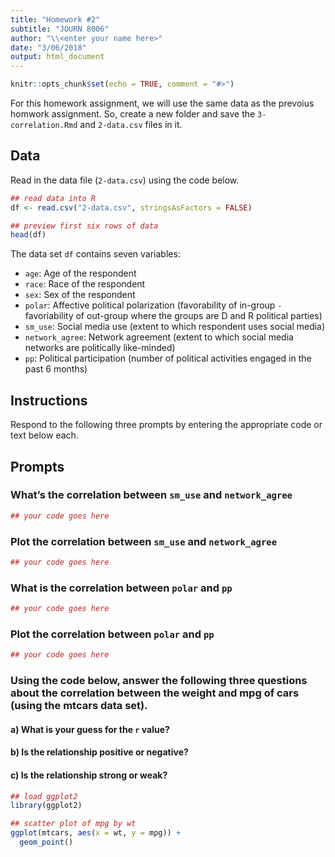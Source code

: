 ```yaml
---
title: "Homework #2"
subtitle: "JOURN 8006"
author: "\\<enter your name here>"
date: "3/06/2018"
output: html_document
---
```


```r
knitr::opts_chunk$set(echo = TRUE, comment = "#>")
```

For this homework assignment, we will use the same data as the prevoius homwork assignment. So, create a new folder and save the `3-correlation.Rmd` and `2-data.csv` files in it.

## Data

Read in the data file (`2-data.csv`) using the code below.

```r
## read data into R
df <- read.csv("2-data.csv", stringsAsFactors = FALSE)

## preview first six rows of data
head(df)
```

The data set `df` contains seven variables:

- `age`: Age of the respondent
- `race`: Race of the respondent
- `sex`: Sex of the respondent
- `polar`: Affective political polarization (favorability of in-group `-` favoriability of out-group where the groups are D and R political parties)
- `sm_use`: Social media use (extent to which respondent uses social media)
- `network_agree`: Network agreement (extent to which social media networks are politically like-minded)
- `pp`: Political participation (number of political activities engaged in the past 6 months)

## Instructions
Respond to the following three prompts by entering the appropriate code or text below each.

## Prompts

### What's the correlation between `sm_use` and `network_agree`

```r
## your code goes here

```

### Plot the correlation between `sm_use` and `network_agree`

```r
## your code goes here

```


### What is the correlation between `polar` and `pp`

```r
## your code goes here

```


### Plot the correlation between `polar` and `pp`

```r
## your code goes here

```


### Using the code below, answer the following three questions about the correlation between the weight and mpg of cars (using the mtcars data set).
#### a) What is your guess for the `r` value?
#### b) Is the relationship positive or negative?
#### c) Is the relationship strong or weak?

```r
## load ggplot2
library(ggplot2)

## scatter plot of mpg by wt
ggplot(mtcars, aes(x = wt, y = mpg)) + 
  geom_point()
```



